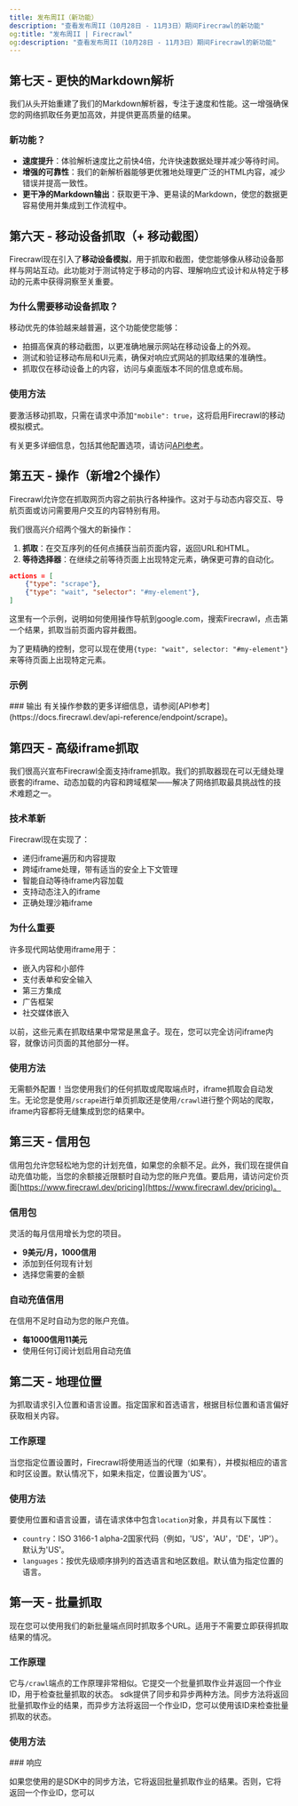 ```yaml
---
title: 发布周II（新功能）
description: "查看发布周II（10月28日 - 11月3日）期间Firecrawl的新功能"
og:title: "发布周II | Firecrawl"
og:description: "查看发布周II（10月28日 - 11月3日）期间Firecrawl的新功能"
---
```






## 第七天 - 更快的Markdown解析

我们从头开始重建了我们的Markdown解析器，专注于速度和性能。这一增强确保您的网络抓取任务更加高效，并提供更高质量的结果。

### 新功能？

- **速度提升**：体验解析速度比之前快4倍，允许快速数据处理并减少等待时间。
- **增强的可靠性**：我们的新解析器能够更优雅地处理更广泛的HTML内容，减少错误并提高一致性。
- **更干净的Markdown输出**：获取更干净、更易读的Markdown，使您的数据更容易使用并集成到工作流程中。

## 第六天 - 移动设备抓取（+ 移动截图）

Firecrawl现在引入了**移动设备模拟**，用于抓取和截图，使您能够像从移动设备那样与网站互动。此功能对于测试特定于移动的内容、理解响应式设计和从特定于移动的元素中获得洞察至关重要。


### 为什么需要移动设备抓取？

移动优先的体验越来越普遍，这个功能使您能够：
- 拍摄高保真的移动截图，以更准确地展示网站在移动设备上的外观。
- 测试和验证移动布局和UI元素，确保对响应式网站的抓取结果的准确性。
- 抓取仅在移动设备上的内容，访问与桌面版本不同的信息或布局。

### 使用方法

要激活移动抓取，只需在请求中添加`"mobile": true`，这将启用Firecrawl的移动模拟模式。

<CodeGroup>
<ScrapeMobilePython />
<ScrapeMobileNode />
<ScrapeMobileCURL />
</CodeGroup>

有关更多详细信息，包括其他配置选项，请访问[API参考](https://docs.firecrawl.dev/api-reference/endpoint/scrape)。

## 第五天 - 操作（新增2个操作）

Firecrawl允许您在抓取网页内容之前执行各种操作。这对于与动态内容交互、导航页面或访问需要用户交互的内容特别有用。

我们很高兴介绍两个强大的新操作：

1. **抓取**：在交互序列的任何点捕获当前页面内容，返回URL和HTML。
2. **等待选择器**：在继续之前等待页面上出现特定元素，确保更可靠的自动化。

```json
actions = [
    {"type": "scrape"},
    {"type": "wait", "selector": "#my-element"},
]
```

这里有一个示例，说明如何使用操作导航到google.com，搜索Firecrawl，点击第一个结果，抓取当前页面内容并截图。

为了更精确的控制，您可以现在使用`{type: "wait", selector: "#my-element"}`来等待页面上出现特定元素。


### 示例
<CodeGroup>

<ScrapeActionsPython />
<ScrapeActionsNode /> 
<ScrapeActionsCURL />

</CodeGroup>
### 输出

<CodeGroup>

<ScrapeActionsOutput />

</CodeGroup>
有关操作参数的更多详细信息，请参阅[API参考](https://docs.firecrawl.dev/api-reference/endpoint/scrape)。

## 第四天 - 高级iframe抓取

我们很高兴宣布Firecrawl全面支持iframe抓取。我们的抓取器现在可以无缝处理嵌套的iframe、动态加载的内容和跨域框架——解决了网络抓取最具挑战性的技术难题之一。


### 技术革新

Firecrawl现在实现了：
- 递归iframe遍历和内容提取
- 跨域iframe处理，带有适当的安全上下文管理
- 智能自动等待iframe内容加载
- 支持动态注入的iframe
- 正确处理沙箱iframe

### 为什么重要

许多现代网站使用iframe用于：
- 嵌入内容和小部件
- 支付表单和安全输入
- 第三方集成
- 广告框架
- 社交媒体嵌入

以前，这些元素在抓取结果中常常是黑盒子。现在，您可以完全访问iframe内容，就像访问页面的其他部分一样。

### 使用方法

无需额外配置！当您使用我们的任何抓取或爬取端点时，iframe抓取会自动发生。无论您是使用`/scrape`进行单页抓取还是使用`/crawl`进行整个网站的爬取，iframe内容都将无缝集成到您的结果中。

## 第三天 - 信用包

信用包允许您轻松地为您的计划充值，如果您的余额不足。此外，我们现在提供自动充值功能，当您的余额接近限额时自动为您的账户充值。要启用，请访问定价页面[https://www.firecrawl.dev/pricing](https://www.firecrawl.dev/pricing)。


### 信用包
灵活的每月信用增长为您的项目。
- **9美元/月，1000信用**
- 添加到任何现有计划
- 选择您需要的金额

### 自动充值信用
在信用不足时自动为您的账户充值。
- **每1000信用11美元**
- 使用任何订阅计划启用自动充值

## 第二天 - 地理位置

为抓取请求引入位置和语言设置。指定国家和首选语言，根据目标位置和语言偏好获取相关内容。

### 工作原理

当您指定位置设置时，Firecrawl将使用适当的代理（如果有），并模拟相应的语言和时区设置。默认情况下，如果未指定，位置设置为'US'。

### 使用方法

要使用位置和语言设置，请在请求体中包含`location`对象，并具有以下属性：
- `country`：ISO 3166-1 alpha-2国家代码（例如，'US'，'AU'，'DE'，'JP'）。默认为'US'。
- `languages`：按优先级顺序排列的首选语言和地区数组。默认值为指定位置的语言。

<CodeGroup>
<ScrapeLocationPython />
<ScrapeLocationNode />
<ScrapeLocationCURL />
</CodeGroup>

## 第一天 - 批量抓取

现在您可以使用我们的新批量端点同时抓取多个URL。适用于不需要立即获得抓取结果的情况。

### 工作原理

它与`/crawl`端点的工作原理非常相似。它提交一个批量抓取作业并返回一个作业ID，用于检查批量抓取的状态。
sdk提供了同步和异步两种方法。同步方法将返回批量抓取作业的结果，而异步方法将返回一个作业ID，您可以使用该ID来检查批量抓取的状态。

### 使用方法

<CodeGroup>
<BatchScrapePython />
<BatchScrapeNode />
<BatchScrapeCURL />
</CodeGroup>
### 响应

如果您使用的是SDK中的同步方法，它将返回批量抓取作业的结果。否则，它将返回一个作业ID，您可以